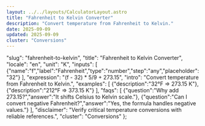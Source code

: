 ```yaml
---
layout: ../../layouts/CalculatorLayout.astro
title: "Fahrenheit to Kelvin Converter"
description: "Convert temperature from Fahrenheit to Kelvin."
date: 2025-09-09
updated: 2025-09-09
cluster: "Conversions"
---
```


  "slug": "fahrenheit-to-kelvin",
  "title": "Fahrenheit to Kelvin Converter",
  "locale": "en",
  "unit": "K",
  "inputs": [
    {"name":"f","label":"Fahrenheit","type":"number","step":"any","placeholder":"32"}
  ],
  "expression": "(f - 32) * 5/9 + 273.15",
  "intro": "Convert temperature from Fahrenheit to Kelvin.",
  "examples": [
    {"description":"32°F ⇒ 273.15 K"},
    {"description":"212°F ⇒ 373.15 K"}
  ],
  "faqs": [
    {"question":"Why add 273.15?","answer":"It shifts Celsius to Kelvin scale."},
    {"question":"Can I convert negative Fahrenheit?","answer":"Yes, the formula handles negative values."}
  ],
  "disclaimer": "Verify critical temperature conversions with reliable references.",
  "cluster": "Conversions"
};

<Calculator schema={schema} />

